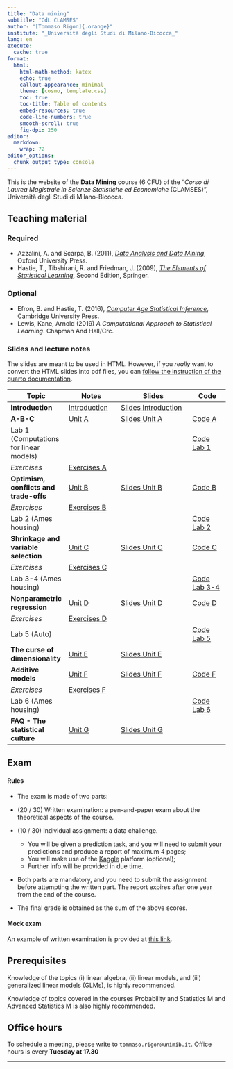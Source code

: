 ```yaml
---
title: "Data mining"
subtitle: "CdL CLAMSES"
author: "[Tommaso Rigon]{.orange}"
institute: "_Università degli Studi di Milano-Bicocca_"
lang: en
execute:
  cache: true
format:
  html:
    html-math-method: katex
    echo: true
    callout-appearance: minimal
    theme: [cosmo, template.css]
    toc: true
    toc-title: Table of contents
    embed-resources: true
    code-line-numbers: true
    smooth-scroll: true
    fig-dpi: 250
editor: 
  markdown: 
    wrap: 72
editor_options: 
  chunk_output_type: console
---
```


This is the website of the **Data Mining** course (6 CFU) of the "*Corso
di Laurea Magistrale in Scienze Statistiche ed Economiche* (CLAMSES)",
Università degli Studi di Milano-Bicocca.

## Teaching material

### Required

-   Azzalini, A. and Scarpa, B. (2011), [*Data Analysis and Data
    Mining*](http://azzalini.stat.unipd.it/Book-DM/), Oxford University
    Press.
-   Hastie, T., Tibshirani, R. and Friedman, J. (2009), [*The Elements
    of Statistical Learning*](https://hastie.su.domains/ElemStatLearn/),
    Second Edition, Springer.

### Optional

-   Efron, B. and Hastie, T. (2016), [*Computer Age Statistical
    Inference*](https://hastie.su.domains/CASI/), Cambridge University
    Press.
-   Lewis, Kane, Arnold (2019) *A Computational Approach to Statistical
    Learning*. Chapman And Hall/Crc.

### Slides and lecture notes

The slides are meant to be used in HTML. However, if you *really* want
to convert the HTML slides into pdf files, you can [follow the
instruction of the quarto
documentation](https://quarto.org/docs/presentations/revealjs/presenting.html#print-to-pdf).

| Topic                                  | Notes                                | Slides                                             | Code                      |
|----------------------------------------|--------------------------------------|----------------------------------------------------|---------------------------|
| **Introduction**                       | [Introduction](slides/un_intro.html) | [Slides Introduction](slides/un_intro_slides.html) |                           |
| **A-B-C**                              | [Unit A](slides/un_A.html)           | [Slides Unit A](slides/un_A_slides.html)           | [Code A](code/un_A.R)     |
| Lab 1 (Computations for linear models) |                                      |                                                    | [Code Lab 1](code/lab1.R) |
| *Exercises*                            | [Exercises A](exe/exe_A.html)                      |                                                    |                           |
| **Optimism, conflicts and trade-offs** | [Unit B](slides/un_B.html)           | [Slides Unit B](slides/un_B_slides.html)           | [Code B](code/un_B.R)     |
| *Exercises*                            | [Exercises B](exe/exe_B.html)                      |                                                    |                           |
| Lab 2 (Ames housing)                   |                                      |                                                    | [Code Lab 2](code/lab2.R) |
| **Shrinkage and variable selection**   | [Unit C](slides/un_C.html)           | [Slides Unit C](slides/un_C_slides.html)           | [Code C](code/un_C.R)     |
| *Exercises*                            | [Exercises C](exe/exe_C.html)                      |                                                    |                           |
| Lab 3-4 (Ames housing)                   |                                      |                                                    | [Code Lab 3-4](code/lab3-4.R) |
| **Nonparametric regression**           | [Unit D](slides/un_D.html)           | [Slides Unit D](slides/un_D_slides.html)           | [Code D](code/un_D.R)     |
| *Exercises*                            | [Exercises D](exe/exe_D.html)                      |                                                    |                           |
| Lab 5 (Auto)                                 |                                      |                                                    | [Code Lab 5](code/lab5.R)            |
| **The curse of dimensionality**        | [Unit E](slides/un_E.html)           | [Slides Unit E](slides/un_E_slides.html)           |                           |
| **Additive models**                    | [Unit F](slides/un_F.html)           | [Slides Unit F](slides/un_F_slides.html)           | [Code F](code/un_F.R)     |
| *Exercises*                            | [Exercises F](exe/exe_F.html)                      |                                                    |                           |
| Lab 6 (Ames housing)                                  |                                      |                                                    | [Code Lab 6](code/lab6.R)            |
| **FAQ - The statistical culture**             | [Unit G](slides/un_G.html)                           | [Slides Unit G](slides/un_G.html)                                  |                           |

## Exam

#### Rules

- The exam is made of [two parts]{.orange}:

- (20 / 30) [Written examination]{.blue}: a pen-and-paper exam about the theoretical aspects of the course.

- (10 / 30) [Individual assignment]{.blue}: a data challenge. 
   - You will be given a prediction task, and you will need to submit your [predictions]{.orange} and produce a [report]{.orange} of maximum 4 pages;
   - You will make use of the [Kaggle](https://www.kaggle.com) platform ([optional]{.blue});
   - Further info will be provided in due time.
  
- Both parts are [mandatory]{.orange}, and you need to submit the assignment [before]{.orange} attempting the written part. The report expires after one year from the end of the course.

- The final grade is obtained as the [sum]{.blue} of the above scores. 

#### Mock exam

An example of written examination is provided at [this link](exe/exe_exam.html). 

## Prerequisites

Knowledge of the topics (i) linear algebra, (ii) linear models, and
(iii) generalized linear models (GLMs), is highly recommended.

Knowledge of topics covered in the courses Probability and Statistics M
and Advanced Statistics M is also highly recommended.

## Office hours

To schedule a meeting, please write to `tommaso.rigon@unimib.it`. Office
hours is every **Tuesday at 17.30**

------------------------------------------------------------------------
